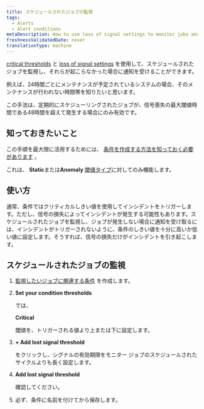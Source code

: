 ```yaml
---
title: スケジュールされたジョブの監視
tags:
  - Alerts
  - Alert conditions
metaDescription: How to use loss of signal settings to monitor jobs and be alerted when they don't happen.
freshnessValidatedDate: never
translationType: machine
---
```


[critical thresholds](/docs/alerts-applied-intelligence/new-relic-alerts/advanced-alerts/advanced-techniques/set-thresholds-alert-condition) と [loss of signal settings](/docs/alerts-applied-intelligence/new-relic-alerts/alert-conditions/create-nrql-alert-conditions#signal-loss) を使用して、スケジュールされたジョブを監視し、それらが起こらなかった場合に通知を受けることができます。

例えば、24時間ごとにメンテナンスが予定されているシステムの場合、そのメンテナンスが行われない時間帯を知りたいと思います。

この手法は、定期的にスケジューリングされたジョブが、信号喪失の最大閾値時間である48時間を超えて発生する場合にのみ有効です。

## 知っておきたいこと

この手順を最大限に活用するためには、 [条件を作成する方法を知っておく必要があります](/docs/alerts-applied-intelligence/new-relic-alerts/alert-conditions/create-alert-conditions) 。

これは、 <DoNotTranslate>**Static**</DoNotTranslate>または<DoNotTranslate>**Anomaly**</DoNotTranslate> [閾値タイプ](/docs/alerts-applied-intelligence/new-relic-alerts/alert-conditions/create-nrql-alert-conditions#threshold-types)に対してのみ機能します。

## 使い方

通常、条件ではクリティカルしきい値を使用してインシデントをトリガーします。ただし、信号の損失によってインシデントが発生する可能性もあります。スケジュールされたジョブを監視し、ジョブが発生しない場合に通知を受け取るには、インシデントがトリガーされないように、条件のしきい値を十分に高いか低い値に設定します。そうすれば、信号の損失だけがインシデントを引き起こします。

## スケジュールされたジョブの監視

1. [監視したいジョブに関連する条件](/docs/alerts-applied-intelligence/new-relic-alerts/alert-conditions/create-alert-conditions) を作成します。

2. <DoNotTranslate>**Set your condition thresholds**</DoNotTranslate>

   では、

   <DoNotTranslate>**Critical**</DoNotTranslate>

   閾値を、トリガーされる値より上または下に設定します。

3. <DoNotTranslate>**+ Add lost signal threshold**</DoNotTranslate>

   をクリックし、シグナルの有効期限をモニター ジョブのスケジュールされたサイクルよりも長く設定します。

4. <DoNotTranslate>**Add lost signal threshold**</DoNotTranslate>

   確認してください。

5. 必ず、条件に名前を付けてから保存します。